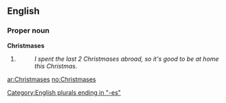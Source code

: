 ==English==
===Proper noun===
'''Christmases'''

# {{plural of|Christmas}}
#:''I spent the last 2 Christmases abroad, so it's good to be at home this Christmas.''

[[Category:English plurals ending in "-es"]]

[[ar:Christmases]]
[[no:Christmases]]